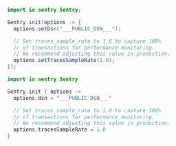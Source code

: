 ```java {tabTitle: Java}
import io.sentry.Sentry;

Sentry.init(options -> {
  options.setDsn("___PUBLIC_DSN___");

  // Set traces_sample_rate to 1.0 to capture 100%
  // of transactions for performance monitoring.
  // We recommend adjusting this value in production.
  options.setTracesSampleRate(1.0);
});
```

```kotlin {tabTitle: Kotlin}
import io.sentry.Sentry

Sentry.init { options ->
  options.dsn = "___PUBLIC_DSN___"

  // Set traces_sample_rate to 1.0 to capture 100%
  // of transactions for performance monitoring.
  // We recommend adjusting this value in production.
  options.tracesSampleRate = 1.0
}
```
